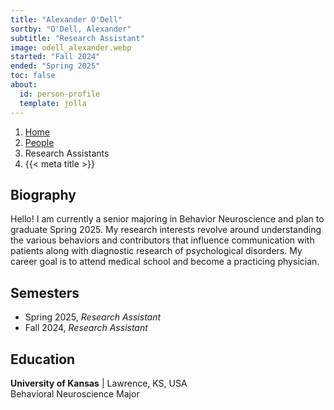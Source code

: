 ---
title: "Alexander O'Dell"
sortby: "O'Dell, Alexander"
subtitle: "Research Assistant"
image: odell_alexander.webp
started: "Fall 2024"
ended: "Spring 2025"
toc: false
about:
  id: person-profile
  template: jolla
---

```{=html}
<nav aria-label="breadcrumb">
  <ol class="breadcrumb">
    <li class="breadcrumb-item"><a href="../../index.html">Home</a></li>
    <li class="breadcrumb-item"><a href="../../people.html">People</a></li>
    <li class="breadcrumb-item active">Research Assistants</li>
    <li class="breadcrumb-item active" aria-current="page">{{< meta title >}}</li>
  </ol>
</nav>
```

:::{#person-profile}
## Biography
Hello! I am currently a senior majoring in Behavior Neuroscience and plan to graduate Spring 2025. My research interests revolve around understanding the various behaviors and contributors that influence communication with patients along with diagnostic research of psychological disorders. My career goal is to attend medical school and become a practicing physician.

## Semesters

- Spring 2025, *Research Assistant*
- Fall 2024, *Research Assistant*

## Education

**University of Kansas** | Lawrence, KS, USA<br />
Behavioral Neuroscience Major
:::

